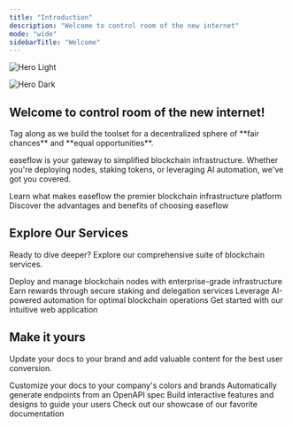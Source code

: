 ```yaml
---
title: "Introduction"
description: "Welcome to control room of the new internet"
mode: "wide"
sidebarTitle: "Welcome"
---
```


<img
  className="block dark:hidden"
  src="/images/easeflow-introduction.png"
  alt="Hero Light"
/>

<img
  className="hidden dark:block"
  src="/images/easeflow-introduction.png"
  alt="Hero Dark"
/>

## Welcome to control room of the new internet!
<Tip>
Tag along as we build the toolset for a decentralized sphere of **fair chances** and **equal opportunities**.
</Tip>

easeflow is your gateway to simplified blockchain infrastructure. Whether you're deploying nodes, staking tokens, or leveraging AI automation, we've got you covered.

<CardGroup cols={2}>
  <Card title="About easeflow?" icon="info-circle" href="/about-easeflow">
    Learn what makes easeflow the premier blockchain infrastructure platform
  </Card>
  <Card title="Why easeflow?" icon="star" href="/why-easeflow">
    Discover the advantages and benefits of choosing easeflow
  </Card>
</CardGroup>

## Explore Our Services

Ready to dive deeper? Explore our comprehensive suite of blockchain services.

<CardGroup cols={2}>
  <Card title="Node Deployment" icon="server" href="/api-reference/introduction">
    Deploy and manage blockchain nodes with enterprise-grade infrastructure
  </Card>
  <Card title="Staking & Delegation" icon="coins" href="/staking/introduction">
    Earn rewards through secure staking and delegation services
  </Card>
  <Card title="floAgent AI" icon="robot" href="/floagent/introduction">
    Leverage AI-powered automation for optimal blockchain operations
  </Card>
  <Card title="Launch App" icon="rocket" href="https://app.easeflow.io">
    Get started with our intuitive web application
  </Card>
</CardGroup>

## Make it yours

Update your docs to your brand and add valuable content for the best user conversion.

<CardGroup cols={2}>
  <Card title="Customize Style" icon="palette" href="https://mintlify.com/docs/settings/global">
    Customize your docs to your company's colors and brands
  </Card>
  <Card title="Reference APIs" icon="code" href="https://mintlify.com/docs/api-playground/openapi">
    Automatically generate endpoints from an OpenAPI spec
  </Card>
  <Card title="Add Components" icon="screwdriver-wrench" href="https://mintlify.com/docs/content/components/accordions">
    Build interactive features and designs to guide your users
  </Card>
  <Card title="Get Inspiration" icon="stars" href="https://mintlify.com/customers">
    Check out our showcase of our favorite documentation
  </Card>
</CardGroup>

